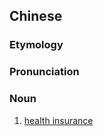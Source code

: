 {{also|医保}}
==Chinese==
{{zh-forms|s=医保}}

===Etymology===
{{abbreviation of|醫療保險|tr=yīliáo bǎoxiǎn|lang=zh}}

===Pronunciation===
{{zh-pron
|m=yībǎo
|c=ji1 bou2
|mn=qz,xm,zz:i-pó
|cat=n
}}

===Noun===
{{zh-noun}}

# [[health insurance]]